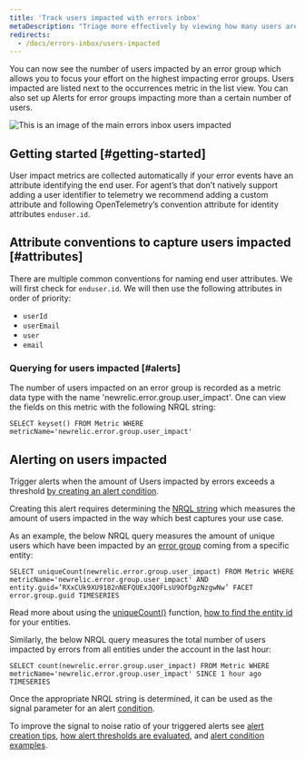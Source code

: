 ```yaml
---
title: 'Track users impacted with errors inbox'
metaDescription: "Triage more effectively by viewing how many users are impacted by an error group."
redirects:
  - /docs/errors-inbox/users-impacted
---
```



You can now see the number of users impacted by an error group which allows you to focus your effort on the 
highest impacting error groups. Users impacted are listed next to the occurrences metric in the list view. 
You can also set up Alerts for error groups impacting more than a certain number of users.

<img
  title="An image showing how to navigate users impacted"
  alt="This is an image of the main errors inbox users impacted"
  src={errorsinboxUsersImpacted}
/>

## Getting started [#getting-started]

User impact metrics are collected automatically if your error events have an attribute identifying the end user. 
For agent’s that don’t natively support adding a user identifier to telemetry we recommend adding a custom attribute and 
following OpenTelemetry’s convention attribute for identity attributes  `enduser.id`. 

## Attribute conventions to capture users impacted [#attributes]
There are multiple common conventions for naming end user attributes. We will first check for `enduser.id`. 
We will then use the following attributes in order of priority:

- `userId`
- `userEmail`
- `user`
- `email` 



### Querying for users impacted [#alerts]

The number of users impacted on an error group is recorded as a metric data type with the name 'newrelic.error.group.user_impact'. One can view the fields on this metric with the following NRQL string:

```
SELECT keyset() FROM Metric WHERE metricName='newrelic.error.group.user_impact'
```

## Alerting on users impacted

Trigger alerts when the amount of Users impacted by errors exceeds a threshold [by creating an alert condition](https://docs.newrelic.com/docs/alerts-applied-intelligence/new-relic-alerts/alert-conditions/create-alert-conditions/).

Creating this alert requires determining the [NRQL string](https://docs.newrelic.com/docs/query-your-data/nrql-new-relic-query-language/get-started/introduction-nrql-new-relics-query-language/) which measures the amount of users impacted in the way which best captures your use case.

As an example, the below NRQL query measures the amount of unique users which have been impacted by an [error group](https://docs.newrelic.com/docs/errors-inbox/errors-inbox/#groups) coming from a specific entity:

```
SELECT uniqueCount(newrelic.error.group.user_impact) FROM Metric WHERE metricName='newrelic.error.group.user_impact' AND entity.guid=’RXxCUk9XU9182nNEFQUExJQ0FLsU9OfDgzNzgwNw’ FACET error.group.guid TIMESERIES
```

Read more about using the [uniqueCount()](https://docs.newrelic.com/docs/alerts-applied-intelligence/new-relic-alerts/alert-conditions/create-nrql-alert-conditions/) function, [how to find the entity id](https://docs.newrelic.com/docs/new-relic-solutions/new-relic-one/core-concepts/what-entity-new-relic/#find) for your entities.

Similarly, the below NRQL query measures the total number of users impacted by errors from all entities under the account in the last hour:

```
SELECT count(newrelic.error.group.user_impact) FROM Metric WHERE metricName='newrelic.error.group.user_impact' SINCE 1 hour ago TIMESERIES
```

Once the appropriate NRQL string is determined, it can be used as the signal parameter for an alert [condition](https://docs.newrelic.com/docs/alerts-applied-intelligence/new-relic-alerts/alert-conditions/create-nrql-alert-conditions/#create).

To improve the signal to noise ratio of your triggered alerts see [alert creation tips](https://docs.newrelic.com/docs/alerts-applied-intelligence/new-relic-alerts/alert-conditions/create-nrql-alert-conditions/#condition-tips), [how alert thresholds are evaluated](https://docs.newrelic.com/docs/alerts-applied-intelligence/new-relic-alerts/alert-conditions/create-nrql-alert-conditions/#advanced-signal), and [alert condition examples](https://docs.newrelic.com/docs/alerts-applied-intelligence/new-relic-alerts/alert-conditions/create-nrql-alert-conditions/#examples).

